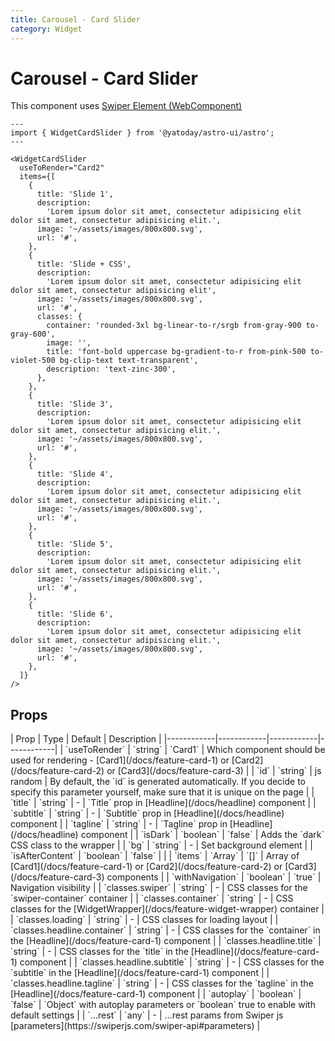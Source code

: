 ```yaml
---
title: Carousel - Card Slider
category: Widget
---
```



# Carousel - Card Slider

This component uses [Swiper Element (WebComponent)](https://swiperjs.com/element)

<Demo title="">
  <WidgetCardSlider
    vie={Card2}
    items={[
      {
        title: 'Slide 1',
        description:
          'Lorem ipsum dolor sit amet, consectetur adipisicing elit dolor sit amet, consectetur adipisicing elit.',
        image: '~/assets/images/800x800.svg',
        url: '#',
      },
      {
        title: 'Slide + CSS',
        description:
          'Lorem ipsum dolor sit amet, consectetur adipisicing elit dolor sit amet, consectetur adipisicing elit',
        image: '~/assets/images/800x800.svg',
        url: '#',
        classes: {
          container: 'rounded-3xl bg-linear-to-r/srgb from-gray-900 to-gray-600',
          image: '',
          title: 'font-bold uppercase bg-gradient-to-r from-pink-500 to-violet-500 bg-clip-text text-transparent',
          description: 'text-zinc-300',
        },
      },
      {
        title: 'Slide 3',
        description:
          'Lorem ipsum dolor sit amet, consectetur adipisicing elit dolor sit amet, consectetur adipisicing elit.',
        image: '~/assets/images/800x800.svg',
        url: '#',
      },
      {
        title: 'Slide 4',
        description:
          'Lorem ipsum dolor sit amet, consectetur adipisicing elit dolor sit amet, consectetur adipisicing elit.',
        image: '~/assets/images/800x800.svg',
        url: '#',
      },
      {
        title: 'Slide 5',
        description:
          'Lorem ipsum dolor sit amet, consectetur adipisicing elit dolor sit amet, consectetur adipisicing elit.',
        image: '~/assets/images/800x800.svg',
        url: '#',
      },
      {
        title: 'Slide 6',
        description:
          'Lorem ipsum dolor sit amet, consectetur adipisicing elit dolor sit amet, consectetur adipisicing elit.',
        image: '~/assets/images/800x800.svg',
        url: '#',
      },
    ]}
  />
</Demo>

```astro
---
import { WidgetCardSlider } from '@yatoday/astro-ui/astro';
---

<WidgetCardSlider
  useToRender="Card2"
  items={[
    {
      title: 'Slide 1',
      description:
        'Lorem ipsum dolor sit amet, consectetur adipisicing elit dolor sit amet, consectetur adipisicing elit.',
      image: '~/assets/images/800x800.svg',
      url: '#',
    },
    {
      title: 'Slide + CSS',
      description:
        'Lorem ipsum dolor sit amet, consectetur adipisicing elit dolor sit amet, consectetur adipisicing elit',
      image: '~/assets/images/800x800.svg',
      url: '#',
      classes: {
        container: 'rounded-3xl bg-linear-to-r/srgb from-gray-900 to-gray-600',
        image: '',
        title: 'font-bold uppercase bg-gradient-to-r from-pink-500 to-violet-500 bg-clip-text text-transparent',
        description: 'text-zinc-300',
      },
    },
    {
      title: 'Slide 3',
      description:
        'Lorem ipsum dolor sit amet, consectetur adipisicing elit dolor sit amet, consectetur adipisicing elit.',
      image: '~/assets/images/800x800.svg',
      url: '#',
    },
    {
      title: 'Slide 4',
      description:
        'Lorem ipsum dolor sit amet, consectetur adipisicing elit dolor sit amet, consectetur adipisicing elit.',
      image: '~/assets/images/800x800.svg',
      url: '#',
    },
    {
      title: 'Slide 5',
      description:
        'Lorem ipsum dolor sit amet, consectetur adipisicing elit dolor sit amet, consectetur adipisicing elit.',
      image: '~/assets/images/800x800.svg',
      url: '#',
    },
    {
      title: 'Slide 6',
      description:
        'Lorem ipsum dolor sit amet, consectetur adipisicing elit dolor sit amet, consectetur adipisicing elit.',
      image: '~/assets/images/800x800.svg',
      url: '#',
    },
  ]}
/>
```

## Props

<div className="overflow-x-auto">
  | Prop | Type | Default | Description |
  |------------|------------|------------|------------|
  | `useToRender` | `string` | `Card1` | Which component should be used for rendering - [Card1](/docs/feature-card-1) or [Card2](/docs/feature-card-2) or [Card3](/docs/feature-card-3) |
  | `id` | `string` | js random | By default, the `id` is generated automatically. If you decide to specify this parameter yourself, make sure that it is unique on the page |
  | `title` | `string` | - | `Title` prop in [Headline](/docs/headline) component |
  | `subtitle` | `string` | - | `Subtitle` prop in [Headline](/docs/headline) component |
  | `tagline` | `string` | - | `Tagline` prop in [Headline](/docs/headline) component |
  | `isDark` | `boolean` | `false` | Adds the `dark` CSS class to the wrapper |
  | `bg` | `string` | - | Set background element |
  | `isAfterContent` | `boolean` | `false` |  |
  | `items` | `Array` | `[]` | Array of [Card1](/docs/feature-card-1) or [Card2](/docs/feature-card-2) or [Card3](/docs/feature-card-3) components |
  | `withNavigation` | `boolean` | `true` | Navigation visibility |
  | `classes.swiper` | `string` | - | CSS classes for the `swiper-container` container |
  | `classes.container` | `string` | - | CSS classes for the [WidgetWrapper](/docs/feature-widget-wrapper) container |
  | `classes.loading` | `string` | - | CSS classes for loading layout |
  | `classes.headline.container` | `string` | - | CSS classes for the `container` in the [Headline](/docs/feature-card-1) component |
  | `classes.headline.title` | `string` | - | CSS classes for the `title` in the [Headline](/docs/feature-card-1) component |
  | `classes.headline.subtitle` | `string` | - | CSS classes for the `subtitle` in the [Headline](/docs/feature-card-1) component |
  | `classes.headline.tagline` | `string` | - | CSS classes for the `tagline` in the [Headline](/docs/feature-card-1) component |
  | `autoplay` | `boolean` | `false` | `Object` with autoplay parameters or `boolean` true to enable with default settings |
  | `...rest` | `any` | - | ...rest params from Swiper js [parameters](https://swiperjs.com/swiper-api#parameters) |
</div>
